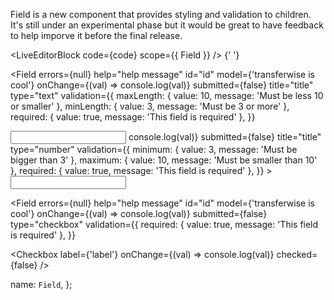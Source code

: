
Field is a new component that provides styling and
validation to children. It's still under an experimental phase but it would be great to have feedback
to help imporve it before the final release.

<LiveEditorBlock code={code} scope={{ Field }} />
<GeneratePropsTable componentName="Field" />{' '}

<Field
  errors={null}
  help="help message"
  id="id"
  model={'transferwise is cool'}
  onChange={(val) => console.log(val)}
  submitted={false}
  title="title"
  type="text"
  validation={{
    maxLength: { value: 10, message: 'Must be less 10 or smaller' },
    minLength: { value: 3, message: 'Must be 3 or more' },
    required: { value: true, message: 'This field is required' },
  }}
>
  <input type="text" className="form-control" />
</Field>
<Field
  errors={null}
  help="help message"
  id="id"
  model={'transferwise is cool'}
  onChange={(val) => console.log(val)}
  submitted={false}
  title="title"
  type="number"
  validation={{
    minimum: { value: 3, message: 'Must be bigger than 3' },
    maximum: { value: 10, message: 'Must be smaller than 10' },
    required: { value: true, message: 'This field is required' },
  }}
>
  <input type="number" className="form-control" />
</Field>

<Field
  errors={null}
  help="help message"
  id="id"
  model={'transferwise is cool'}
  onChange={(val) => console.log(val)}
  submitted={false}
  type="checkbox"
  validation={{
    required: { value: true, message: 'This field is required' },
  }}
>
  <Checkbox label={'label'} onChange={(val) => console.log(val)} checked={false} />
</Field>

  name: `Field`,
};
